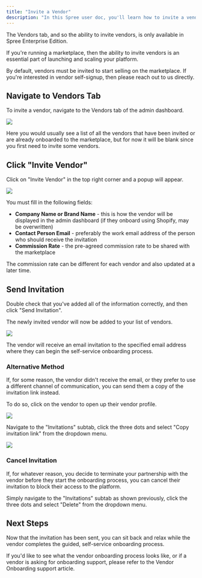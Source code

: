 ```yaml
---
title: "Invite a Vendor"
description: "In this Spree user doc, you'll learn how to invite a vendor to your multivendor marketplace."
---
```


<Warning>
  The Vendors tab, and so the ability to invite vendors, is only available in Spree Enterprise Edition.
</Warning>

If you're running a marketplace, then the ability to invite vendors is an essential part of launching and scaling your platform.

By default, vendors must be invited to start selling on the marketplace. If you're interested in vendor self-signup, then please reach out to us directly.

## Navigate to Vendors Tab

To invite a vendor, navigate to the Vendors tab of the admin dashboard.

![](/images/user/vendors/invite_vendor/1.invite_vendor.png)

Here you would usually see a list of all the vendors that have been invited or are already onboarded to the marketplace, but for now it will be blank since you first need to invite some vendors.

## Click "Invite Vendor"

Click on "Invite Vendor" in the top right corner and a popup will appear.

![](/images/user/vendors/invite_vendor/2.click_invite.png)

You must fill in the following fields:

- **Company Name or Brand Name** - this is how the vendor will be displayed in the admin dashboard (if they onboard using Shopify, may be overwritten)
- **Contact Person Email** - preferably the work email address of the person who should receive the invitation
- **Commission Rate** - the pre-agreed commission rate to be shared with the marketplace

<Note>
  The commission rate can be different for each vendor and also updated at a later time.
</Note>

## Send Invitation

Double check that you've added all of the information correctly, and then click "Send Invitation".

The newly invited vendor will now be added to your list of vendors.

![](/images/user/vendors/invite_vendor/3.invite_sent.png)

The vendor will receive an email invitation to the specified email address where they can begin the self-service onboarding process.

### Alternative Method

If, for some reason, the vendor didn't receive the email, or they prefer to use a different channel of communication, you can send them a copy of the invitation link instead.

To do so, click on the vendor to open up their vendor profile.

![](/images/user/vendors/invite_vendor/4.vendor_profile.png)

Navigate to the "Invitations" subtab, click the three dots and select "Copy invitation link" from the dropdown menu.

![](/images/user/vendors/invite_vendor/5.invitation_link.png)

### Cancel Invitation

If, for whatever reason, you decide to terminate your partnership with the vendor before they start the onboarding process, you can cancel their invitation to block their access to the platform.

Simply navigate to the "Invitations" subtab as shown previously, click the three dots and select "Delete" from the dropdown menu.

## Next Steps

Now that the invitation has been sent, you can sit back and relax while the vendor completes the guided, self-service onboarding process.

If you'd like to see what the vendor onboarding process looks like, or if a vendor is asking for onboarding support, please refer to the Vendor Onboarding support article.